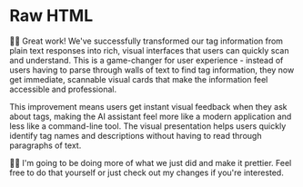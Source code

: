 # Raw HTML

👨‍💼 Great work! We've successfully transformed our tag information from plain text responses into rich, visual interfaces that users can quickly scan and understand. This is a game-changer for user experience - instead of users having to parse through walls of text to find tag information, they now get immediate, scannable visual cards that make the information feel accessible and professional.

This improvement means users get instant visual feedback when they ask about tags, making the AI assistant feel more like a modern application and less like a command-line tool. The visual presentation helps users quickly identify tag names and descriptions without having to read through paragraphs of text.

🧝‍♀️ I'm going to be doing more of what we just did and make it prettier. Feel free to do that yourself or just <NextDiffLink>check out my changes</NextDiffLink> if you're interested.
